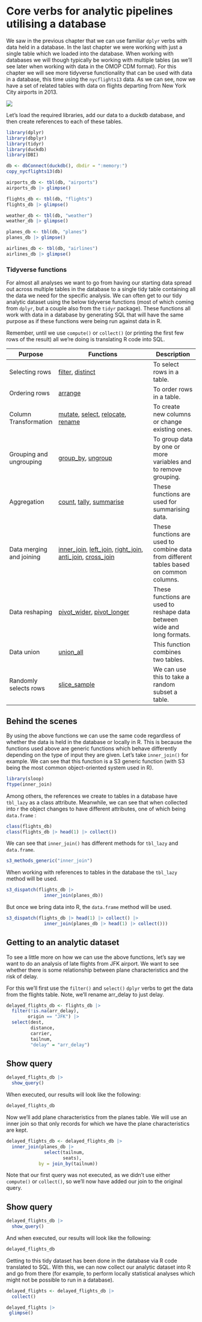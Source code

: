 # Core verbs for analytic pipelines utilising a database {#sec-dbplyr_verbs}

We saw in the previous chapter that we can use familiar `dplyr` verbs with data held in a database. In the last chapter we were working with just a single table which we loaded into the database. When working with databases we will though typically be working with multiple tables (as we'll see later when working with data in the OMOP CDM format). For this chapter we will see more tidyverse functionality that can be used with data in a database, this time using the `nycflights13` data. As we can see, now we have a set of related tables with data on flights departing from New York City airports in 2013.

![](images/relational-01.png)

Let's load the required libraries, add our data to a duckdb database, and then create references to each of these tables.

```r
library(dplyr)
library(dbplyr)
library(tidyr)
library(duckdb)
library(DBI)

db <- dbConnect(duckdb(), dbdir = ":memory:")
copy_nycflights13(db)

airports_db <- tbl(db, "airports")
airports_db |> glimpse()

flights_db <- tbl(db, "flights")
flights_db |> glimpse()

weather_db <- tbl(db, "weather")
weather_db |> glimpse()

planes_db <- tbl(db, "planes")
planes_db |> glimpse()

airlines_db <- tbl(db, "airlines")
airlines_db |> glimpse()
```

### Tidyverse functions

For almost all analyses we want to go from having our starting data spread out across multiple tables in the database to a single tidy table containing all the data we need for the specific analysis. We can often get to our tidy analytic dataset using the below tidyverse functions (most of which coming from `dplyr`, but a couple also from the `tidyr` package). These functions all work with data in a database by generating SQL that will have the same purpose as if these functions were being run against data in R.

::: callout-important
Remember, until we use `compute()` or `collect()` (or printing the first few rows of the result) all we're doing is translating R code into SQL.
:::

| Purpose | Functions | Description |
|------------------|-------------------------------------|------------------|
| Selecting rows | [filter](https://dplyr.tidyverse.org/reference/filter.html), [distinct](https://dplyr.tidyverse.org/reference/distinct.html) | To select rows in a table. |
| Ordering rows | [arrange](https://dplyr.tidyverse.org/reference/arrange.html) | To order rows in a table. |
| Column Transformation | [mutate](https://dplyr.tidyverse.org/reference/mutate.html), [select](https://dplyr.tidyverse.org/reference/select.html), [relocate](https://dplyr.tidyverse.org/reference/relocate.html), [rename](https://dplyr.tidyverse.org/reference/rename.html) | To create new columns or change existing ones. |
| Grouping and ungrouping | [group_by](https://dplyr.tidyverse.org/reference/group_by.html), [ungroup](https://dplyr.tidyverse.org/reference/ungroup.html) | To group data by one or more variables and to remove grouping. |
| Aggregation | [count](https://dplyr.tidyverse.org/reference/count.html), [tally](https://dplyr.tidyverse.org/reference/tally.html), [summarise](https://dplyr.tidyverse.org/reference/summarise.html) | These functions are used for summarising data. |
| Data merging and joining | [inner_join](https://dplyr.tidyverse.org/reference/inner_join.html), [left_join](https://dplyr.tidyverse.org/reference/left_join.html), [right_join](https://dplyr.tidyverse.org/reference/right_join.html), [anti_join](https://dplyr.tidyverse.org/reference/anti_join.html), [cross_join](https://dplyr.tidyverse.org/reference/cross_join.html) | These functions are used to combine data from different tables based on common columns. |
| Data reshaping | [pivot_wider](https://tidyr.tidyverse.org/reference/pivot_wider.html), [pivot_longer](https://tidyr.tidyverse.org/reference/pivot_longer.html) | These functions are used to reshape data between wide and long formats. |
| Data union | [union_all](https://dplyr.tidyverse.org/reference/setops.html) | This function combines two tables. |
| Randomly selects rows | [slice_sample](https://dplyr.tidyverse.org/reference/slice.html) | We can use this to take a random subset a table. |

::: {.callout-tip collapse="true"}
## Behind the scenes

By using the above functions we can use the same code regardless of whether the data is held in the database or locally in R. This is because the functions used above are generic functions which behave differently depending on the type of input they are given. Let's take `inner_join()` for example. We can see that this function is a S3 generic function (with S3 being the most common object-oriented system used in R).

```r
library(sloop)
ftype(inner_join)
```

Among others, the references we create to tables in a database have `tbl_lazy` as a class attribute. Meanwhile, we can see that when collected into r the object changes to have different attributes, one of which being `data.frame` :

```r
class(flights_db)
class(flights_db |> head(1) |> collect())
```

We can see that `inner_join()` has different methods for `tbl_lazy` and `data.frame`.

```r
s3_methods_generic("inner_join")
```

When working with references to tables in the database the `tbl_lazy` method will be used.

```r
s3_dispatch(flights_db |> 
              inner_join(planes_db))
```

But once we bring data into R, the `data.frame` method will be used.

```r
s3_dispatch(flights_db |> head(1) |> collect() |> 
              inner_join(planes_db |> head(1) |> collect()))
```
:::

## Getting to an analytic dataset

To see a little more on how we can use the above functions, let's say we want to do an analysis of late flights from JFK airport. We want to see whether there is some relationship between plane characteristics and the risk of delay.

For this we'll first use the `filter()` and `select()` `dplyr` verbs to get the data from the flights table. Note, we'll rename arr_delay to just delay.

```r
delayed_flights_db <- flights_db |> 
  filter(!is.na(arr_delay),
        origin == "JFK") |> 
  select(dest, 
         distance, 
         carrier, 
         tailnum, 
         "delay" = "arr_delay")
```

::: {.callout-note collapse="true"}
## Show query

```r
delayed_flights_db |> 
  show_query()
```
:::

When executed, our results will look like the following:

```r
delayed_flights_db
```

Now we'll add plane characteristics from the planes table. We will use an inner join so that only records for which we have the plane characteristics are kept.

```r
delayed_flights_db <- delayed_flights_db |> 
  inner_join(planes_db |> 
              select(tailnum, 
                     seats),
            by = join_by(tailnum))
```

Note that our first query was not executed, as we didn't use either `compute()` or `collect()`, so we'll now have added our join to the original query.

::: {.callout-note collapse="true"}
## Show query

```r
delayed_flights_db |> 
  show_query()
```
:::

And when executed, our results will look like the following:

```r
delayed_flights_db
```

Getting to this tidy dataset has been done in the database via R code translated to SQL. With this, we can now collect our analytic dataset into R and go from there (for example, to perform locally statistical analyses which might not be possible to run in a database).

```r
delayed_flights <- delayed_flights_db |> 
  collect() 

delayed_flights |> 
 glimpse()
```
